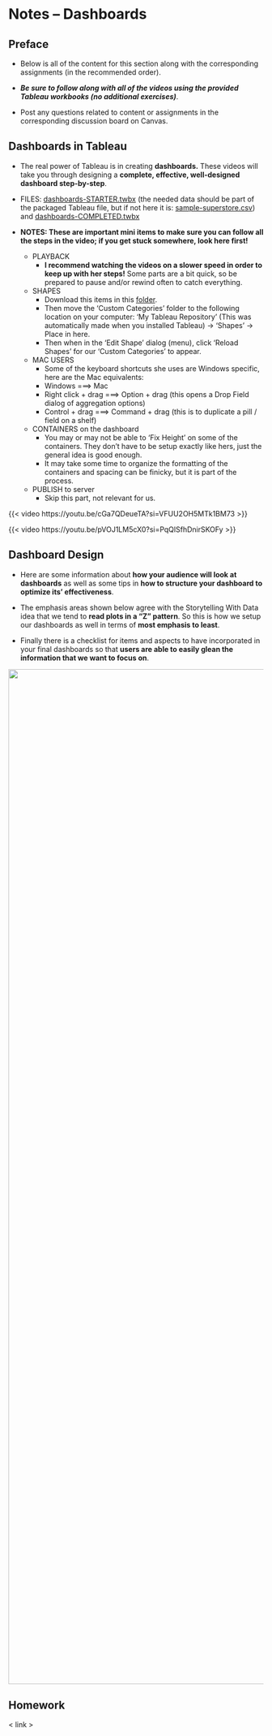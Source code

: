 # Notes -- Dashboards {#sec-notes-dashboards}

## Preface

-   Below is all of the content for this section along with the corresponding assignments (in the recommended order).

-   ***Be sure to follow along with all of the videos using the provided Tableau workbooks (no additional exercises)***.

-   Post any questions related to content or assignments in the corresponding discussion board on Canvas.

## Dashboards in Tableau

-   The real power of Tableau is in creating **dashboards.** These videos will take you through designing a **complete, effective, well-designed dashboard step-by-step**.

-   FILES: [dashboards-STARTER.twbx](https://github.com/coltongearhart/dana320/blob/main/tableau/dashboards-STARTER.twbx) (the needed data should be part of the packaged Tableau file, but if not here it is: [sample-superstore.csv](https://github.com/coltongearhart/dana320/blob/main/tableau/data/sample-superstore.csv)) and [dashboards-COMPLETED.twbx](https://github.com/coltongearhart/dana320/blob/main/tableau/dashboards-COMPLETED.twbx)

-   **NOTES: These are important mini items to make sure you can follow all the steps in the video; if you get stuck somewhere, look here first!**

    -   PLAYBACK
        -   **I recommend watching the videos on a slower speed in order to keep up with her steps!** Some parts are a bit quick, so be prepared to pause and/or rewind often to catch everything.
    -   SHAPES
        -   Download this items in this [folder](https://github.com/coltongearhart/dana320/blob/main/tableau/images-notes/).
        -   Then move the 'Custom Categories' folder to the following location on your computer: 'My Tableau Repository' (This was automatically made when you installed Tableau) -\> 'Shapes' -\> Place in here.
        -   Then when in the 'Edit Shape' dialog (menu), click 'Reload Shapes' for our 'Custom Categories' to appear.
    -   MAC USERS
        -   Some of the keyboard shortcuts she uses are Windows specific, here are the Mac equivalents:
        -   Windows ===\> Mac
        -   Right click + drag ===\> Option + drag (this opens a Drop Field dialog of aggregation options)
        -   Control + drag ===\> Command + drag (this is to duplicate a pill / field on a shelf)
    -   CONTAINERS on the dashboard
        -   You may or may not be able to 'Fix Height' on some of the containers. They don't have to be setup exactly like hers, just the general idea is good enough.
        -   It may take some time to organize the formatting of the containers and spacing can be finicky, but it is part of the process.
    -   PUBLISH to server
        -   Skip this part, not relevant for us.

{{< video https://youtu.be/cGa7QDeueTA?si=VFUU2OH5MTk1BM73 >}}

{{< video https://youtu.be/pVOJ1LM5cX0?si=PqQlSfhDnirSKOFy >}}

## Dashboard Design

-   Here are some information about **how your audience will look at dashboards** as well as some tips in **how to structure your dashboard to optimize its' effectiveness**.

-   The emphasis areas shown below agree with the Storytelling With Data idea that we tend to **read plots in a "Z" pattern**. So this is how we setup our dashboards as well in terms of **most emphasis to least**.

-   Finally there is a checklist for items and aspects to have incorporated in your final dashboards so that **users are able to easily glean the information that we want to focus on**.

![](images/dashboard-design.png){fig-align="left" width="2000"}

## Homework

\< link \>
